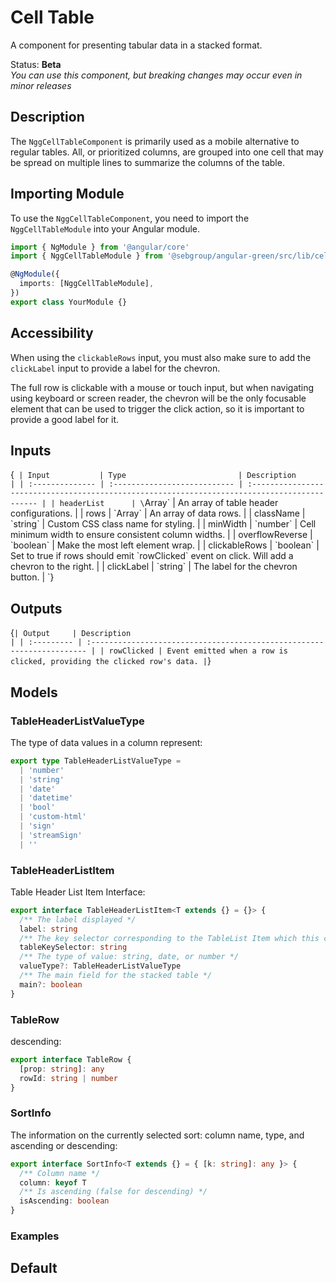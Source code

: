 
<Meta of={Stories} />

# Cell Table

A component for presenting tabular data in a stacked format.

Status: **Beta**<br/>
_You can use this component, but breaking changes may occur even in minor releases_

## Description

The `NggCellTableComponent` is primarily used as a mobile alternative to regular tables. All, or prioritized
columns, are grouped into one cell that may be spread on multiple lines to summarize the columns of the table.

## Importing Module

To use the `NggCellTableComponent`, you need to import the `NggCellTableModule` into your Angular module.

```typescript
import { NgModule } from '@angular/core'
import { NggCellTableModule } from '@sebgroup/angular-green/src/lib/cell-table' // Replace with your actual module path

@NgModule({
  imports: [NggCellTableModule],
})
export class YourModule {}
```

## Accessibility

When using the `clickableRows` input, you must also make sure to add the `clickLabel` input to provide a label for the chevron.

The full row is clickable with a mouse or touch input, but when navigating using keyboard or screen reader, the chevron
will be the only focusable element that can be used to trigger the click action, so it is important to provide a good label for it.

## Inputs

<Markdown>{`
| Input           | Type                         | Description                                                                                   |
| :-------------- | :--------------------------- | :-------------------------------------------------------------------------------------------- |
| headerList      | \`Array<TableHeaderListItem>\` | An array of table header configurations.                                                      |
| rows            | \`Array<TableRow>\`            | An array of data rows.                                                                        |
| className       | \`string\`                     | Custom CSS class name for styling.                                                            |
| minWidth        | \`number\`                     | Cell minimum width to ensure consistent column widths.                                        |
| overflowReverse | \`boolean\`                    | Make the most left element wrap.                                                              |
| clickableRows   | \`boolean\`                    | Set to true if rows should emit \`rowClicked\` event on click. Will add a chevron to the right. |
| clickLabel      | \`string\`                     | The label for the chevron button.                                                             |
`}</Markdown>

## Outputs

<Markdown>{`
| Output     | Description                                                            |
| :--------- | :--------------------------------------------------------------------- |
| rowClicked | Event emitted when a row is clicked, providing the clicked row's data. |
`}</Markdown>

## Models

### TableHeaderListValueType

The type of data values in a column represent:

```typescript
export type TableHeaderListValueType =
  | 'number'
  | 'string'
  | 'date'
  | 'datetime'
  | 'bool'
  | 'custom-html'
  | 'sign'
  | 'streamSign'
  | ''
```

### TableHeaderListItem

Table Header List Item Interface:

```typescript
export interface TableHeaderListItem<T extends {} = {}> {
  /** The label displayed */
  label: string
  /** The key selector corresponding to the TableList Item which this column is targeting */
  tableKeySelector: string
  /** The type of value: string, date, or number */
  valueType?: TableHeaderListValueType
  /** The main field for the stacked table */
  main?: boolean
}
```

### TableRow

descending:

```typescript
export interface TableRow {
  [prop: string]: any
  rowId: string | number
}
```

### SortInfo

The information on the currently selected sort: column name, type, and ascending or descending:

```typescript
export interface SortInfo<T extends {} = { [k: string]: any }> {
  /** Column name */
  column: keyof T
  /** Is ascending (false for descending) */
  isAscending: boolean
}
```

### Examples

## Default

<Canvas>
  <Story id="components-cell-table--default" />
</Canvas>
